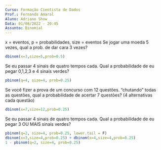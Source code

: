 ```yaml
---
Curso: Formação Cientista de Dados
Prof.: Fernando Amaral
Aluno: Adriano Show
Data: 01/08/2022 - 20:45
Assunto: Binomial
---
```

x = eventos, p = probabilidades, size = eventos
Se jogar uma moeda 5 vezes, qual a prob. de dar cara 3 vezes?

```r
dbinom(x=3,size=5,prob=0.5) 
```


Se eu passar 4 sinais de quatro tempos cada. Qual a probabilidade de eu pegar 0,1,2,3 e 4 sinais verdes?

```r
pbinom(q=4, size=4, prob=0.25)
```

Se você fizer a prova de um concurso com 12 questões. “chutando” todas as questões, qual a probabilidade de acertar 7 questões? (4 alternativas cada questão)

```r
dbinom(x=7,size=12,prob=0.25)
```

Se eu passar 4 sinais de quatro tempos cada. Qual a probabilidade de eu pegar 3 OU MAIS sinais verdes?

```r
pbinom(q=2, size=4, prob=0.25, lower.tail = F)
dbinom(x=3,size=4,prob=0.25) + dbinom(x=4,size=4,prob=0.25)
1 - pbinom(q=2, size=4, prob=0.25)
```

